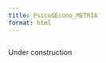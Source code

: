 ```yaml
---
title: Psico&Econo_METRIA
format: html
---
```


<p style="margin-top: 2em; margin-bottom: 1em;">
Under construction
</p>

